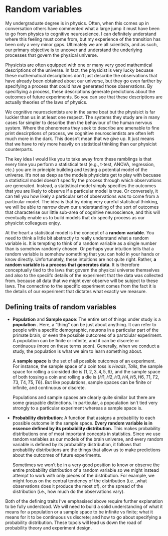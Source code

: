 # Random variables
My undergraduate degree is in physics. Often, when this
comes up in conversation others have commented what a large
jump it must have been to go from physics to cognitive
neuroscience.  I can definitely understand where this
feeling must come from, but my experience of the transition
has been only a very minor gaps. Ultimately we are all
scientists, and as such, our primary objective is to uncover
and understand the underlying processes that govern the
physical universe. 

Physicists are often equipped with one or many very good
mathemtical descriptions of the universe. In fact, the
physicist is very lucky becuase these mathematical
descriptions don't just describe the observations that have
already been obtained about our universe, but they go even
farther by specifying a process that could have generated
those observations. By specifiying a process, these
descriptions generate predictions about the outcomes of
future experiments. So you can see that these descriptions
are actually theories of the laws of physics. 

We cognitive neuroscientists are in the same boat but the
physisict is far luckier than us in at least one respect.
The systems they study are in many cases far simpler to
describe then the behaviour of the human nervous system.
Where the phenomena they seek to describe are amenable to
fine print descirptions of process, we cognitive
neuroscientists are often left much more in the dark. This
doesn't mean that we give up. It just means that we have to
rely more heavily on statistical thinking than our physicist
counterparts. 

The key idea I would like you to take away from these
ramblings is that every time you perform a statistical test
(e.g., t-test, ANOVA, regression, etc.) you are in principle
building and testing a potential model of the universe. It's
not as deep as the models physicists get to play with
becuase a statistical model doesn't specifiy the process
through which observations are generated.  Instead, a
statistical model simply specifies the outcomes that you are
likely to observe if a particular model is true. Or
conversely, it can tell you how likely a particular set of
observations was to come from a particular model. The idea
is that by doing very careful statistical thinking, we will
be able to narrow down our understanding of the sort of
outcomes that characterise our little sub-area of cognitive
neuroscience, and this will eventually enable us to build
models that do specify process as our physicist colleagues
enjoy.

At the heart a statistical model is the concept of a
**random variable**. You need to think a little bit
abstractly to really understand what a random variable is.
It is tempting to think of a random variable as a single
number than is somehow randomly chosen. Or perhaps your
intuition tells that a random variable is somehow something
that you can hold in your hands or know directly.
Unfortunately, these intuitions are not quite right. Rather,
**a random variable is a process that generates data**.  It
is therefore conceptually tied to the laws that govern the
physical universe themselves and also to the speciifc
details of the experiment that the data was collected from.
because all data that we might ever observe will be subject
to these laws. The connectino to the specific experiment
comes from the fact it is the details of our experiment that
dictates what exactly we measure.

## Defining traits of random variables
* **Population** and **Sample space**: The entire set of
  things under study is a **population** . Here, a "thing"
  can be just about anything. It can refer to people with a
  specific demographic, neurons in a particular part of the
  primate brain, or even the possible outcomes of a
  partciular experiment. A population can be finite or
  infinite, and it can be discrete or continuous (more on
  these terms soon).  Generally, when we conduct a study,
  the population is what we aim to learn something about. 

  A **sample space** is the set of all possible outcomes of
  an experiment. For instance, the sample space of a coin
  toss is ${Heads, Tails}$, the sample space for rolling a
  six-sided die is $\{1, 2, 3, 4, 5, 6\}$, and the sample
  space of both tossing a coin and rolling a die is $\{H1,
  H2, H3, H4, H5, H6, T1, T2, T3, T4, T5, T6\}$. But like
  populations, sample spaces can be finite or infinite, and
  continuous or discrete.

  Populations and sample spaces are clearly quite similar
  but there are some graspable distinctions. In particular,
  a popoulation isn't tied very strongly to a particular
  experiment whereas a sample space is.

* **Probability distribution**: A function that assigns a
  probability to each possible outcome in the sample space.
  **Every random variable is in essence defined by its
  probability distribution.** This makes probability
  distributions one of most important concepts in
  statistics. Since we use random variables as our models of
  the brain universe, and every random variable is defined
  by its probability distribution, it follows that
  probability distributions are the things that allow us to
  make predictions about the outcomes of future experiments.

  Sometimes we won't be in a very good position to know or
  observe the entire probability distribution of a random
  variable so we might instead attempt to work with only
  pieces of the distribution. For example, we might focus on
  the central tendency of the distribution (i.e. ,what
  observations does it produce the most of), or the spread
  of the distribution (i.e., how much do the observations
  vary).

Both of the defining traits I've emphasised above require
further explanation to be fully understood. We will need to
build a solid understanding of what it means for a
population or a sample space to be infinite vs finite; what
it means for it to be continuous vs discrete; and how to go
about specifying a probability distribution. These topcis
will lead us down the road of probability theory and
experiment design.
